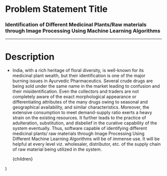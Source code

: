# Problem Statement Title
### Identification of Different Medicinal Plants/Raw materials through Image Processing Using Machine Learning Algorithms  
***
# Description	
* India, with a rich heritage of floral diversity, is well-known for its medicinal plant wealth, but their identification is one of the major burning issues in Ayurvedic Pharmaceutics. Several crude drugs are being sold under the same name in the market leading to confusion and their misidentification. Even the collectors and traders are not completely aware of the exact morphological appearance or differentiating attributes of the many drugs owing to seasonal and geographical availability, and similar characteristics. Moreover, the extensive consumption to meet demand-supply ratio exerts a heavy strain on the existing resources. It further leads to the practice of adulteration, substitution, and disbelief in the curative capability of the system eventually. Thus, software capable of identifying different medicinal plants/ raw materials through Image Processing Using Different Machine Learning Algorithms will be of immense use. It will be helpful at every level viz. wholesaler, distributor, etc. of the supply chain of raw material being utilized in the system.

  <div className='prose'>
    {children}
  </div>
)